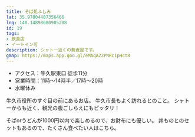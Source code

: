 ```yaml
---
title: そば処ふしみ
lat: 35.97804487356466
lng: 140.14898680905208
id: 19
tags:
- 飲食店
- イートイン可
description: シャトー近くの蕎麦屋です。
gmap: https://maps.app.goo.gl/eMAqA22PNRc1pHct8
---
```


<LinkedImage
  src="/images/photos/fushimi.jpg"
  href="/photo_pages/fushimi"
/>

- アクセス：牛久駅東口 徒歩11分
- 営業時間：11時～14時半／17時～20時
- 水曜休み

牛久市役所のすぐ目の前にあるお店。
牛久市長もよく訪れるとのこと。
シャトーからも近く、観光の腹ごしらえにもピッタリ！

そばorうどんが1000円以内で楽しめるので、お財布にも優しい。
丼ものとのセットもあるので、たくさん食べたい人はこちら。

<LinkedImage
  src="/images/photos/fushimi-menu.jpg"
  href="/photo_pages/fushimi-menu"
/>

